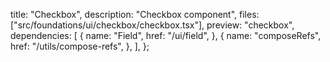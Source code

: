   title: "Checkbox",
  description: "Checkbox component",
  files: ["src/foundations/ui/checkbox/checkbox.tsx"],
  preview: "checkbox",
  dependencies: [
    {
      name: "Field",
      href: "/ui/field",
    },
    {
      name: "composeRefs",
      href: "/utils/compose-refs",
    },
  ],
};
